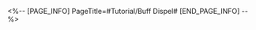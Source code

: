 <%-- [PAGE_INFO]
PageTitle=#Tutorial/Buff Dispel#
[END_PAGE_INFO] --%>
{{Tutorial
|sort      = 750801
|title     = Buff Dispel
|subtitle  = 
|type      = 
|about     = 
|image1    = Tutorial Buff Dispel 1.png{{subst:void|<!--$UPLOAD:<<SpriteOutput/TutorialPic/TutorialPage_750801.png>-<Tutorial Buff Dispel 1.png>-<Tutorial Files>>-->}}
|text1     = Certain characters have abilities that can {{Color|h|nobold=1|dispel}} enemies' {{Color|h|nobold=1|buffs}}. This can be very useful when fighting {{Color|h|nobold=1|buffed}} enemies.
}}